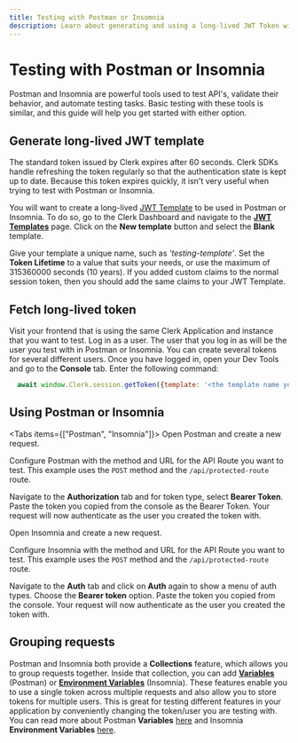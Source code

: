 ```yaml
---
title: Testing with Postman or Insomnia
description: Learn about generating and using a long-lived JWT Token with Postman or Insomnia.
---
```


# Testing with Postman or Insomnia

Postman and Insomnia are powerful tools used to test API's, validate their behavior, and automate testing tasks. Basic testing with these tools is similar, and this guide will help you get started with either option.

## Generate long-lived JWT template

The standard token issued by Clerk expires after 60 seconds. Clerk SDKs handle refreshing the token regularly so that the authentication state is kept up to date. Because this token expires quickly, it isn't very useful when trying to test with Postman or Insomnia.

You will want to create a long-lived [JWT Template](/docs/backend-requests/making/jwt-templates) to be used in Postman or Insomnia. To do so, go to the Clerk Dashboard and navigate to the **[JWT Templates](https://dashboard.clerk.com/last-active?path=jwt-templates)** page. Click on the **New template** button and select the **Blank** template.

<Images
  src="/docs/images/testing/blank-jwt-template.webp"
  width={3024}
  height={1654}
  alt="The JWT Template page in the Clerk Dashboard. The 'New template' button was clicked, in the modal that opened, the 'Blank' template is hovered over."
/>

Give your template a unique name, such as *'testing-template'*. Set the **Token Lifetime** to a value that suits your needs, or use the maximum of 315360000 seconds (10 years). If you added custom claims to the normal session token, then you should add the same claims to your JWT Template.

<Images
  src="/docs/images/testing/testing-template.webp"
  width={2492}
  height={1400}
  alt="Creating a JWT Template in the Clerk Dashboard"
/>

## Fetch long-lived token

Visit your frontend that is using the same Clerk Application and instance that you want to test. Log in as a user. The user that you log in as will be the user you test with in Postman or Insomnia. You can create several tokens for several different users. Once you have logged in, open your Dev Tools and go to the **Console** tab. Enter the following command:

```js
  await window.Clerk.session.getToken({template: '<the template name you chose above>'})
```

<Images
src="/docs/images/testing/get-token-from-console.webp"
width={1075}
height={479}
alt="The Dev Tools Console with the command 'await window.Clerk.session.getToken()' entered. The token is logged to the console."
/>

## Using Postman or Insomnia

<Tabs items={["Postman", "Insomnia"]}>
  <Tab>
  Open Postman and create a new request.

  <Images
    src="/docs/images/testing/postman-new-request.webp"
    width={2552}
    height={1592}
    alt="The Postman app with a red arrow pointing at the plus icon in the top left corner."
  />

  Configure Postman with the method and URL for the API Route you want to test. This example uses the `POST` method and the `/api/protected-route` route. 

  <Images
    src="/docs/images/testing/postman-configure-request.webp"
    width={2552}
    height={1592}
    alt="The Postman app with a red box around the method and URL field."
  />

  Navigate to the **Authorization** tab and for token type, select **Bearer Token**. Paste the token you copied from the console as the Bearer Token. Your request will now authenticate as the user you created the token with.

  <Images
    src="/docs/images/testing/postman-bearer-token.webp"
    width={2552}
    height={1592}
    alt="The Postman app with the first red arrow pointing at the Authorization tab, the second red arrow pointing at the token type with 'Bearer token' chosen, and a third red arrow pointing at the token field with the token pasted in."
  />
  </Tab>

  <Tab>
  Open Insomnia and create a new request. 

  <Images
    src="/docs/images/testing/insomnia-new-request.webp"
    width={2552}
    height={1430}
    alt="The Insomnia app with a red arrow pointing at the 'New HTTP Request' button."
  />

  Configure Insomnia with the method and URL for the API Route you want to test. This example uses the `POST` method and the `/api/protected-route` route. 

  <Images
    src="/docs/images/testing/insomnia-configure-request.webp"
    width={2552}
    height={1430}
    alt="The Insomnia app with a red box around the method and URL field."
  />

  Navigate to the **Auth** tab and click on **Auth** again to show a menu of auth types. Choose the **Bearer token** option. Paste the token you copied from the console. Your request will now authenticate as the user you created the token with.

  <Images
    src="/docs/images/testing/insomnia-bearer-token.webp"
    width={2552}
    height={1430}
    alt="The Insomnia app with the first red arrow pointing at the Auth tab which has been switched to the 'Bearer token' option. The second red arrow points at the token field with the token pasted in."
  />
  </Tab>
</Tabs>

## Grouping requests

Postman and Insomnia both provide a **Collections** feature, which allows you to group requests together. Inside that collection, you can add **[Variables](https://learning.postman.com/docs/sending-requests/variables/)** (Postman) or **[Environment Variables](https://docs.insomnia.rest/insomnia/environment-variables)** (Insomnia). These features enable you to use a single token across multiple requests and also allow you to store tokens for multiple users. This is great for testing different features in your application by conveniently changing the token/user you are testing with. You can read more about Postman **Variables** [here](https://learning.postman.com/docs/sending-requests/variables/) and Insomnia **Environment Variables** [here](https://docs.insomnia.rest/insomnia/environment-variables).

